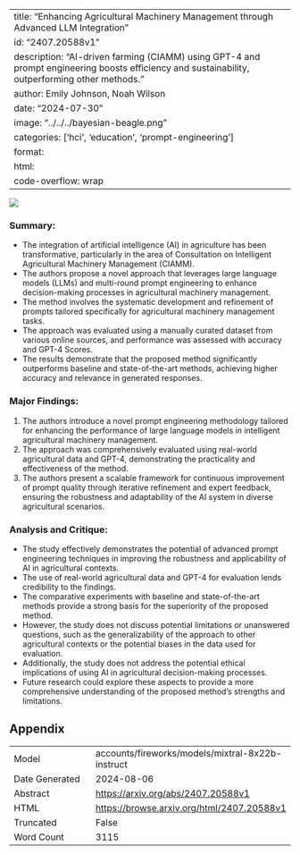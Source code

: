 
---
title: "Enhancing Agricultural Machinery Management through Advanced LLM Integration"
id: "2407.20588v1"
description: "AI-driven farming (CIAMM) using GPT-4 and prompt engineering boosts efficiency and sustainability, outperforming other methods."
author: Emily Johnson, Noah Wilson
date: "2024-07-30"
image: "../../../bayesian-beagle.png"
categories: ['hci', 'education', 'prompt-engineering']
format:
  html:
    code-overflow: wrap
---

![](../../../bayesian-beagle.png)

### Summary:

- The integration of artificial intelligence (AI) in agriculture has been transformative, particularly in the area of Consultation on Intelligent Agricultural Machinery Management (CIAMM).
- The authors propose a novel approach that leverages large language models (LLMs) and multi-round prompt engineering to enhance decision-making processes in agricultural machinery management.
- The method involves the systematic development and refinement of prompts tailored specifically for agricultural machinery management tasks.
- The approach was evaluated using a manually curated dataset from various online sources, and performance was assessed with accuracy and GPT-4 Scores.
- The results demonstrate that the proposed method significantly outperforms baseline and state-of-the-art methods, achieving higher accuracy and relevance in generated responses.

### Major Findings:

1. The authors introduce a novel prompt engineering methodology tailored for enhancing the performance of large language models in intelligent agricultural machinery management.
2. The approach was comprehensively evaluated using real-world agricultural data and GPT-4, demonstrating the practicality and effectiveness of the method.
3. The authors present a scalable framework for continuous improvement of prompt quality through iterative refinement and expert feedback, ensuring the robustness and adaptability of the AI system in diverse agricultural scenarios.

### Analysis and Critique:

- The study effectively demonstrates the potential of advanced prompt engineering techniques in improving the robustness and applicability of AI in agricultural contexts.
- The use of real-world agricultural data and GPT-4 for evaluation lends credibility to the findings.
- The comparative experiments with baseline and state-of-the-art methods provide a strong basis for the superiority of the proposed method.
- However, the study does not discuss potential limitations or unanswered questions, such as the generalizability of the approach to other agricultural contexts or the potential biases in the data used for evaluation.
- Additionally, the study does not address the potential ethical implications of using AI in agricultural decision-making processes.
- Future research could explore these aspects to provide a more comprehensive understanding of the proposed method's strengths and limitations.

## Appendix

|          |          |
|----------|----------|
| Model     | accounts/fireworks/models/mixtral-8x22b-instruct       |
| Date Generated     | 2024-08-06       |
| Abstract | [https://arxiv.org/abs/2407.20588v1](https://arxiv.org/abs/2407.20588v1)        |
| HTML     | [https://browse.arxiv.org/html/2407.20588v1](https://browse.arxiv.org/html/2407.20588v1)       |
| Truncated       | False       |
| Word Count       | 3115       |